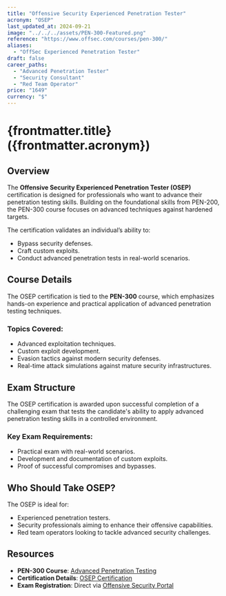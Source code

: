 ```yaml
---
title: "Offensive Security Experienced Penetration Tester"
acronym: "OSEP"
last_updated_at: 2024-09-21
image: "../../../assets/PEN-300-Featured.png"
reference: "https://www.offsec.com/courses/pen-300/"
aliases:
  - "OffSec Experienced Penetration Tester"
draft: false
career_paths:
  - "Advanced Penetration Tester"
  - "Security Consultant"
  - "Red Team Operator"
price: "1649"
currency: "$"
---
```


# {frontmatter.title} ({frontmatter.acronym})

## Overview

The **Offensive Security Experienced Penetration Tester (OSEP)** certification is designed for professionals who want
to advance their penetration testing skills. Building on the foundational skills from PEN-200, the PEN-300 course
focuses on advanced techniques against hardened targets.

The certification validates an individual’s ability to:

- Bypass security defenses.
- Craft custom exploits.
- Conduct advanced penetration tests in real-world scenarios.

## Course Details

The OSEP certification is tied to the **PEN-300** course, which emphasizes hands-on experience and practical application
of advanced penetration testing techniques.

### Topics Covered:

- Advanced exploitation techniques.
- Custom exploit development.
- Evasion tactics against modern security defenses.
- Real-time attack simulations against mature security infrastructures.

## Exam Structure

The OSEP certification is awarded upon successful completion of a challenging exam that tests the candidate's ability to
apply advanced penetration testing skills in a controlled environment.

### Key Exam Requirements:

- Practical exam with real-world scenarios.
- Development and documentation of custom exploits.
- Proof of successful compromises and bypasses.

## Who Should Take OSEP?

The OSEP is ideal for:

- Experienced penetration testers.
- Security professionals aiming to enhance their offensive capabilities.
- Red team operators looking to tackle advanced security challenges.

## Resources

- **PEN-300 Course**: [Advanced Penetration Testing](https://www.offsec.com/courses/pen-300/)
- **Certification Details**: [OSEP Certification](https://www.offsec.com/courses/pen-300/)
- **Exam Registration**: Direct via [Offensive Security Portal](https://www.offsec.com/)
